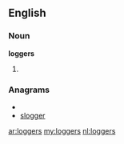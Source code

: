 ==English==

===Noun===
'''loggers'''

# {{plural of|[[logger]]}}

===Anagrams===
* {{alphagram|egglors}}
* [[slogger#English|slogger]]

[[ar:loggers]]
[[my:loggers]]
[[nl:loggers]]